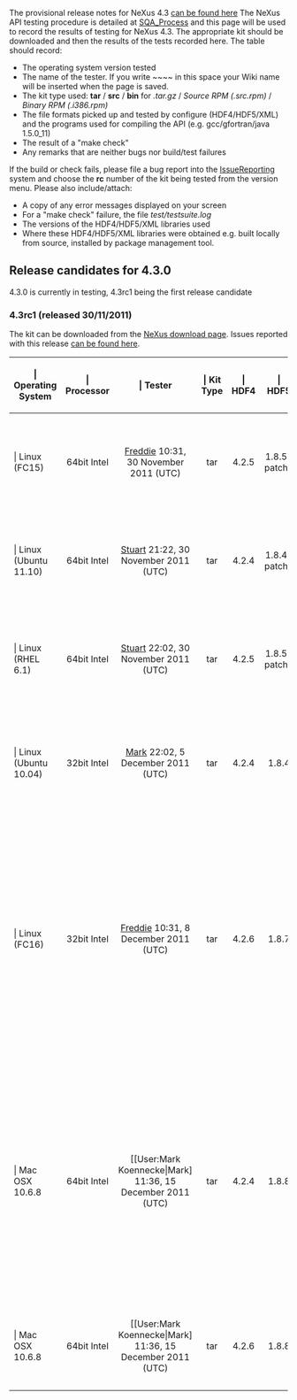 The provisional release notes for NeXus 4.3 [[Nexus 43 Release Notes|can be found here]]
The NeXus API testing procedure is detailed at [[SQA_Process]] and this page will be used to record the results of testing for NeXus 4.3. The appropriate kit should be downloaded and then the results of the tests recorded here. The table should record:
* The operating system version tested
* The name of the tester. If you write <nowiki>~~~~</nowiki> in this space your Wiki name will be inserted when the page is saved.
* The kit type used: '''tar''' / '''src''' / '''bin'''   for   ''.tar.gz''  /  ''Source RPM (.src.rpm)''  /  ''Binary RPM (.i386.rpm)''
* The file formats picked up and tested by configure (HDF4/HDF5/XML) and the programs used for compiling the API (e.g. gcc/gfortran/java 1.5.0_11)
* The result of a "make check"
* Any remarks that are neither bugs nor build/test failures 

If the build or check fails, please file a bug report into the [[IssueReporting]] system and choose the '''rc''' number of the kit being tested from the version menu. Please also include/attach:
* A copy of any error messages displayed on your screen
* For a "make check" failure, the file ''test/testsuite.log''
* The versions of the HDF4/HDF5/XML libraries used
* Where these HDF4/HDF5/XML libraries were obtained e.g. built locally from source, installed by <whatever> package management tool. 

== Release candidates for 4.3.0 ==

4.3.0 is currently in testing, 4.3rc1 being the first release candidate
 
=== 4.3rc1 (released 30/11/2011) ===

The kit can be downloaded from the [http://download.nexusformat.org/kits/nx43testing.shtml NeXus download page]. Issues reported with this release [http://trac.nexusformat.org/code/query?status=new&status=assigned&status=reopened&status=closed&version=4.3.0-rc1&order=priority can be found here].

{| {{Tablestyle}}
|-
! {{Headcellstyle}} | Operating System
! {{Headcellstyle}} | Processor
! {{Headcellstyle}} | Tester
! {{Headcellstyle}} | Kit Type
! {{Headcellstyle}} | HDF4
! {{Headcellstyle}} | HDF5
! {{Headcellstyle}} | MXML
! {{Headcellstyle}} | "make check"
! {{Headcellstyle}} | Remarks
|-
! {{Headcellstyle}} | Linux (FC15)
| align="center" | 64bit Intel
| align="center" | [[User:Freddie Akeroyd|Freddie]] 10:31, 30 November 2011 (UTC)
| align="center" | tar
| align="center" | 4.2.5
| align="center" | 1.8.5-patch1
| align="center" | 2.5-6
| align="center" | 28 tests successful.  7 skipped (3/IDL, 3/FORTRAN, and Python+HDF4)
| align="center" | gcc, g++, python
|-
! {{Headcellstyle}} | Linux (Ubuntu 11.10)
| align="center" | 64bit Intel
| align="center" | [[User:Stuart Campbell|Stuart]] 21:22, 30 November 2011 (UTC)
| align="center" | tar
| align="center" | 4.2.4
| align="center" | 1.8.4-patch1
| align="center" | 2.6-2
| align="center" | 28 tests successful.  7 skipped (3/IDL, 3/FORTRAN, and Python+HDF4)
| align="center" | gcc, g++, python
|-
! {{Headcellstyle}} | Linux (RHEL 6.1)
| align="center" | 64bit Intel
| align="center" | [[User:Stuart Campbell|Stuart]] 22:02, 30 November 2011 (UTC)
| align="center" | tar
| align="center" | 4.2.5
| align="center" | 1.8.5-patch1
| align="center" | 2.5-5
| align="center" | 28 tests successful.  7 skipped (3/IDL, 3/FORTRAN, and Python+HDF4)
| align="center" | gcc, g++, python
|-
! {{Headcellstyle}} | Linux (Ubuntu 10.04)
| align="center" | 32bit Intel
| align="center" | [[User:Mark Koennecke|Mark]] 22:02, 5 December 2011 (UTC)
| align="center" | tar
| align="center" | 4.2.4
| align="center" | 1.8.4
| align="center" | 2.5-5
| align="center" | 28 tests successful. 3 failed  7 skipped (3/IDL, 3/FORTRAN, and Python+HDF4)
| align="center" | gcc, g++, python
|-
! {{Headcellstyle}} | Linux (FC16)
| align="center" | 32bit Intel
| align="center" | [[User:Freddie Akeroyd|Freddie]] 10:31, 8 December 2011 (UTC)
| align="center" | tar
| align="center" | 4.2.6
| align="center" | 1.8.7
| align="center" | 2.5-6
| align="center" | With optimisation enabled, 28 tests run.  7 skipped (3/IDL, 3/FORTRAN, and Python+HDF4)
With optimisation disabled, 28 tests run. 3 failed (HDF5 C and C++). 7 skipped (3/IDL, 3/FORTRAN, and Python+HDF4)
| align="center" | gcc, g++, python
|-
! {{Headcellstyle}} | Mac OSX 10.6.8
| align="center" | 64bit Intel
| align="center" | [[User:Mark Koennecke|Mark] 11:36, 15 December 2011 (UTC)
| align="center" | tar
| align="center" | 4.2.4
| align="center" | 1.8.8
| align="center" | 2.6
| align="center" | With optimisation enabled, 28 tests run.  7 skipped (3/IDL, 3/FORTRAN, and Python+HDF4)
With optimisation disabled, 28 tests run. 6 failed (HDF4 C and C++). 7 skipped (3/IDL, 3/FORTRAN, and Python+HDF4)
| align="center" | gcc, g++, python
|-
! {{Headcellstyle}} | Mac OSX 10.6.8
| align="center" | 64bit Intel
| align="center" | [[User:Mark Koennecke|Mark] 11:36, 15 December 2011 (UTC)
| align="center" | tar
| align="center" | 4.2.6
| align="center" | 1.8.8
| align="center" | 2.6
| align="center" | 28 tests run.  7 skipped (3/IDL, 3/FORTRAN, and Python+HDF4)
| align="center" | gcc, g++, python
|}